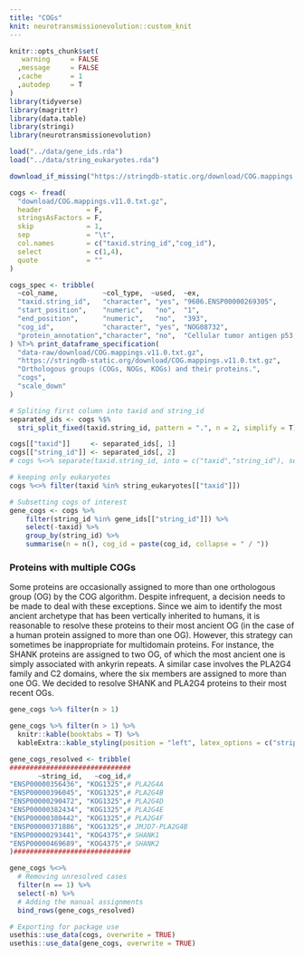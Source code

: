 ```yaml
---
title: "COGs"
knit: neurotransmissionevolution::custom_knit
---
```

```r
knitr::opts_chunk$set(
   warning     = FALSE
  ,message     = FALSE
  ,cache       = 1
  ,autodep     = T
) 
library(tidyverse)
library(magrittr)
library(data.table)
library(stringi)
library(neurotransmissionevolution)

load("../data/gene_ids.rda")
load("../data/string_eukaryotes.rda")
```

```r
download_if_missing("https://stringdb-static.org/download/COG.mappings.v11.0.txt.gz")

cogs <- fread(
  "download/COG.mappings.v11.0.txt.gz",
  header           = F,
  stringsAsFactors = F,
  skip             = 1,
  sep              = "\t",
  col.names        = c("taxid.string_id","cog_id"),
  select           = c(1,4),
  quote            = ""
)
```
```r
cogs_spec <- tribble(
  ~col_name,           ~col_type,  ~used,  ~ex,                                ~desc,
  "taxid.string_id",   "character", "yes", "9606.ENSP00000269305",             "STRING protein ID",
  "start_position",    "numeric",   "no",  "1",                                "residue where orthogroup mapping starts",
  "end_position",      "numeric",   "no",  "393",                              "residue where orthogroup mapping ends",
  "cog_id",            "character", "yes", "NOG08732",                         "orthologous group ID",
  "protein_annotation","character", "no",  "Cellular tumor antigen p53; [...]","protein description"
) %T>% print_dataframe_specification(
  "data-raw/download/COG.mappings.v11.0.txt.gz",
  "https://stringdb-static.org/download/COG.mappings.v11.0.txt.gz",
  "Orthologous groups (COGs, NOGs, KOGs) and their proteins.",
  "cogs",
  "scale_down"
)
```

```r
# Spliting first column into taxid and string_id
separated_ids <- cogs %$%
  stri_split_fixed(taxid.string_id, pattern = ".", n = 2, simplify = T)

cogs[["taxid"]]     <- separated_ids[, 1]
cogs[["string_id"]] <- separated_ids[, 2]
# cogs %<>% separate(taxid.string_id, into = c("taxid","string_id"), sep = "\\.", extra = "merge")

# keeping only eukaryotes
cogs %<>% filter(taxid %in% string_eukaryotes[["taxid"]])

# Subsetting cogs of interest
gene_cogs <- cogs %>%
    filter(string_id %in% gene_ids[["string_id"]]) %>%
    select(-taxid) %>%
    group_by(string_id) %>%
    summarise(n = n(), cog_id = paste(cog_id, collapse = " / "))
```

### Proteins with multiple COGs  
Some proteins are occasionally assigned to more than one orthologous group (OG) by the COG algorithm. Despite infrequent, a decision needs to be made to deal with these exceptions. Since we aim to identify the most ancient archetype that has been vertically inherited to humans, it is reasonable to resolve these proteins to their most ancient OG (in the case of a human protein assigned to more than one OG). However, this strategy can sometimes be inappropriate for multidomain proteins. For instance, the SHANK proteins are assigned to two OG, of which the most ancient one is simply associated with ankyrin repeats. A similar case involves the PLA2G4 family and C2 domains, where the six members are assigned to more than one OG. We decided to resolve SHANK and PLA2G4 proteins to their most recent OGs.
```r
gene_cogs %>% filter(n > 1)
```
```r
gene_cogs %>% filter(n > 1) %>%
  knitr::kable(booktabs = T) %>%
  kableExtra::kable_styling(position = "left", latex_options = c("striped", "HOLD_position"))
```

```r
gene_cogs_resolved <- tribble(
##############################
       ~string_id,   ~cog_id,#
"ENSP00000356436", "KOG1325",# PLA2G4A
"ENSP00000396045", "KOG1325",# PLA2G4B
"ENSP00000290472", "KOG1325",# PLA2G4D
"ENSP00000382434", "KOG1325",# PLA2G4E
"ENSP00000380442", "KOG1325",# PLA2G4F
"ENSP00000371886", "KOG1325",# JMJD7-PLA2G4B
"ENSP00000293441", "KOG4375",# SHANK1
"ENSP00000469689", "KOG4375",# SHANK2
)#############################

gene_cogs %<>%
  # Removing unresolved cases
  filter(n == 1) %>%
  select(-n) %>%
  # Adding the manual assignments
  bind_rows(gene_cogs_resolved)
```

```r
# Exporting for package use
usethis::use_data(cogs, overwrite = TRUE)
usethis::use_data(gene_cogs, overwrite = TRUE)
```
